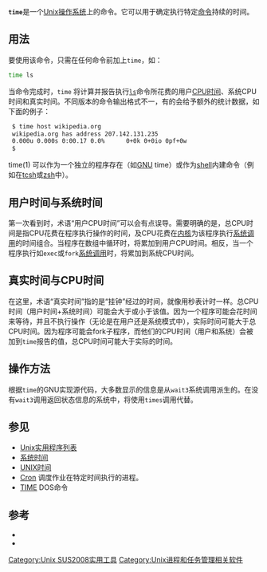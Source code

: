 {{noteTA
|G1=IT
}}
{{lowercase}}
{{about|Unix命令|Unix下表示时间点的方法|UNIX时间|Unix函数调用|time.h}}
{{RoughTranslation|en:time (Unix)}}

<code>'''time'''</code>是一个[[Unix|Unix]][[操作系统|操作系统]]上的命令。它可以用于确定执行特定[[命令_(计算机)|命令]]持续的时间。

== 用法 ==
要使用该命令，只需在任何命令前加上<code>time</code>，如：

<syntaxhighlight lang="bash">time ls</syntaxhighlight>

当命令完成时，<code>time</code>
将计算并报告执行<code>[[ls|ls]]</code>命令所花费的用户[[CPU时间|CPU时间]]、系统CPU时间和真实时间。不同版本的命令输出格式不一，有的会给予额外的统计数据，如下面的例子：

<syntaxhighlight lang="bash">
 $ time host wikipedia.org
 wikipedia.org has address 207.142.131.235
 0.000u 0.000s 0:00.17 0.0%      0+0k 0+0io 0pf+0w
 $
</syntaxhighlight>

time(1) 可以作为一个独立的程序存在（如[[GNU|GNU]] time）或作为[[Unix_shell|shell]]内建命令（例如在[[tcsh|tcsh]]或[[zsh|zsh]]中）。

== 用户时间与系统时间 ==
第一次看到时，术语“用户CPU时间”可以会有点误导。需要明确的是，总CPU时间是指CPU花费在程序执行操作的时间，及CPU花费在[[内核|内核]]为该程序执行[[系统调用|系统调用]]的时间组合。当程序在数组中循环时，将累加到用户CPU时间。相反，当一个程序执行如<code>exec</code>或<code>fork</code>[[系统调用|系统调用]]时，将累加到系统CPU时间。

== 真实时间与CPU时间 ==
在这里，术语“真实时间”指的是“挂钟”经过的时间，就像用秒表计时一样。总CPU时间（用户时间+系统时间）可能会大于或小于该值。因为一个程序可能会花时间来等待，并且不执行操作（无论是在用户还是系统模式中），实际时间可能大于总CPU时间。因为程序可能会fork子程序，而他们的CPU时间（用户和系统）会被加到<code>time</code>报告的值，总CPU时间可能大于实际的时间。

== 操作方法 ==
根据<code>time</code>的GNU实现源代码，大多数显示的信息是从<code>wait3</code>系统调用派生的。在没有<code>wait3</code>调用返回状态信息的系统中，将使用<code>times</code>调用代替。

== 参见 ==
*[[Unix实用程序列表|Unix实用程序列表]]
*[[系统时间|系统时间]]
*[[UNIX时间|UNIX时间]]
*[[Cron|Cron]] 调度作业在特定时间执行的进程。
*[[TIME_(命令)|TIME]] DOS命令

== 参考 ==
*{{man|cu|time|SUS|time a simple command}}
*{{man|1|time|Linux|time a simple command or give resource usage}}

{{GNU}}
{{Unix命令}}
{{unix-stub}}

[[Category:Unix_SUS2008实用工具|Category:Unix SUS2008实用工具]]
[[Category:Unix进程和任务管理相关软件|Category:Unix进程和任务管理相关软件]]